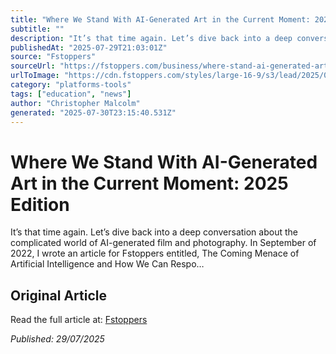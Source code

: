 ```yaml
---
title: "Where We Stand With AI-Generated Art in the Current Moment: 2025 Edition"
subtitle: ""
description: "It’s that time again. Let’s dive back into a deep conversation about the complicated world of AI-generated film and photography. In September of 2022, I wrote an article for Fstoppers entitled, The Coming Menace of Artificial Intelligence and How We Can Respo…"
publishedAt: "2025-07-29T21:03:01Z"
source: "Fstoppers"
sourceUrl: "https://fstoppers.com/business/where-stand-ai-generated-art-current-moment-2025-edition-706500"
urlToImage: "https://cdn.fstoppers.com/styles/large-16-9/s3/lead/2025/07/blonde-woman-mj.jpg"
category: "platforms-tools"
tags: ["education", "news"]
author: "Christopher Malcolm"
generated: "2025-07-30T23:15:40.531Z"
---
```


# Where We Stand With AI-Generated Art in the Current Moment: 2025 Edition



It’s that time again. Let’s dive back into a deep conversation about the complicated world of AI-generated film and photography. In September of 2022, I wrote an article for Fstoppers entitled, The Coming Menace of Artificial Intelligence and How We Can Respo…

## Original Article

Read the full article at: [Fstoppers](https://fstoppers.com/business/where-stand-ai-generated-art-current-moment-2025-edition-706500)

*Published: 29/07/2025*
